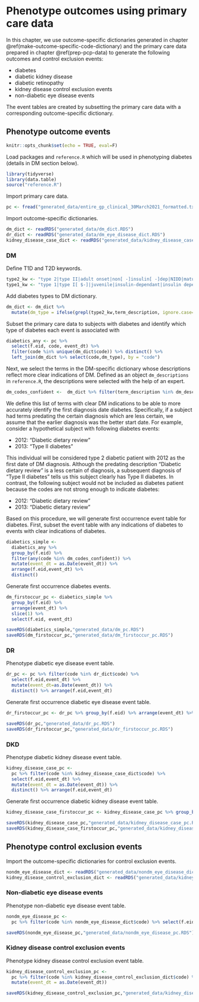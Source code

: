 # Phenotype outcomes using primary care data{#phenotype-outcomes-pcp}

In this chapter, we use outcome-specific dictionaries generated in chapter \@ref(make-outcome-specific-code-dictionary) and the primary care data prepared in chapter \@ref(prep-pcp-data) to generate the following outcomes and control exclusion events:

  - diabetes 
  - diabetic kidney disease
  - diabetic retinopathy
  - kidney disease control exclusion events
  - non-diabetic eye disease events

The event tables are created by subsetting the primary care data with a corresponding outcome-specific dictionary.

## Phenotype outcome events
  
```r
knitr::opts_chunk$set(echo = TRUE, eval=F)
```

Load packages and `reference.R` which will be used in phenotyping diabetes (details in DM section below).
```r
library(tidyverse)
library(data.table)
source("reference.R")
```

Import primary care data.
```r
pc <- fread("generated_data/entire_gp_clinical_30March2021_formatted.txt")
```

Import outcome-specific dictionaries.
```r
dm_dict <- readRDS("generated_data/dm_dict.RDS")
dr_dict <- readRDS("generated_data/dm_eye_disease_dict.RDS")
kidney_disease_case_dict <- readRDS("generated_data/kidney_disease_case_dict.RDS")
```

### DM

Define T1D and T2D keywords.
```r
type2_kw <- "type 2|type II|adult onset|non[ -]insulin[ -]dep|NIDD|maturity onset diabetes mellitus$"
type1_kw <- "type 1|type I[ $-]|juvenile|insulin-dependant|insulin dependent"
```

Add diabetes types to DM dictionary.
```r
dm_dict <- dm_dict %>%
  mutate(dm_type = ifelse(grepl(type2_kw,term_description, ignore.case=T), "Type2", ifelse(grepl(type1_kw, term_description, ignore.case=T), "Type1", "Uncertain")))
```

Subset the primary care data to subjects with diabetes and identify which type of diabetes each event is associated with
```r
diabetics_any <- pc %>%
  select(f.eid, code, event_dt) %>%
  filter(code %in% unique(dm_dict$code)) %>% distinct() %>%
  left_join(dm_dict %>% select(code,dm_type), by = "code")
```

Next, we select the terms in the DM-specific dictionary whose descriptions reflect more clear indications of DM. Defined as an object `dm_descriptions` in `reference.R`, the descriptions were selected with the help of an expert.
```r
dm_codes_confident <-  dm_dict %>% filter(term_description %in% dm_descriptions) %>% .$code %>% unique
```

We define this list of terms with clear DM indications to be able to more accurately identify the first diagnosis date diabetes. Specifically, if a subject had terms predating the certain diagnosis which are less certain, we assume that the earlier diagnosis was the better start date. For example, consider a hypothetical subject with following diabetes events:

- 2012: "Diabetic dietary review"
- 2013: "Type II diabetes"

This individual will be considered type 2 diabetic patient with 2012 as the first date of DM diagnosis. Although the predating description "Diabetic dietary review" is a less certain of diagnosis, a subsequent diagnosis of "Type II diabetes" tells us this subject clearly has Type II diabetes. In contrast, the following subject would not be included as diabetes patient because the codes are not strong enough to indicate diabetes:

- 2012: "Diabetic dietary review"
- 2013: "Diabetic dietary review"

Based on this procedure, we will generate first occurrence event table for diabetes. First, subset the event table with any indications of diabetes to events with clear indications of diabetes.
```r
diabetics_simple <- 
  diabetics_any %>% 
  group_by(f.eid) %>% 
  filter(any(code %in% dm_codes_confident)) %>%
  mutate(event_dt = as.Date(event_dt)) %>%
  arrange(f.eid,event_dt) %>%
  distinct()
```

Generate first occurrence diabetes events.
```r
dm_firstoccur_pc <- diabetics_simple %>%
  group_by(f.eid) %>% 
  arrange(event_dt) %>% 
  slice(1) %>%
  select(f.eid, event_dt)
```

```r
saveRDS(diabetics_simple,"generated_data/dm_pc.RDS")
saveRDS(dm_firstoccur_pc,"generated_data/dm_firstoccur_pc.RDS")
```

### DR

Phenotype diabetic eye disease event table.
```r
dr_pc <- pc %>% filter(code %in% dr_dict$code) %>% 
  select(f.eid,event_dt) %>% 
  mutate(event_dt=as.Date(event_dt)) %>% 
  distinct() %>% arrange(f.eid,event_dt)
```

Generate first occurrence diabetic eye disease event table.
```r
dr_firstoccur_pc <- dr_pc %>% group_by(f.eid) %>% arrange(event_dt) %>% slice(1)
```

```r
saveRDS(dr_pc,"generated_data/dr_pc.RDS")
saveRDS(dr_firstoccur_pc,"generated_data/dr_firstoccur_pc.RDS")
```

### DKD

Phenotype diabetic kidney disease event table.
```r
kidney_disease_case_pc <- 
  pc %>% filter(code %in% kidney_disease_case_dict$code) %>% 
  select(f.eid,event_dt) %>%
  mutate(event_dt = as.Date(event_dt)) %>%
  distinct() %>% arrange(f.eid,event_dt)
```

Generate first occurrence diabetic kidney disease event table.
```r
kidney_disease_case_firstoccur_pc <- kidney_disease_case_pc %>% group_by(f.eid) %>% arrange(event_dt) %>% slice(1)
```

```r
saveRDS(kidney_disease_case_pc,"generated_data/kidney_disease_case_pc.RDS")
saveRDS(kidney_disease_case_firstoccur_pc,"generated_data/kidney_disease_case_firstoccur_pc.RDS")
```

## Phenotype control exclusion events

Import the outcome-specific dictionaries for control exclusion events.
```r
nondm_eye_disease_dict <- readRDS("generated_data/nondm_eye_disease_dict.RDS")
kidney_disease_control_exclusion_dict <- readRDS("generated_data/kidney_disease_control_exclusion_dict.RDS")
```

### Non-diabetic eye disease events

Phenotype non-diabetic eye disease event table.
```r
nondm_eye_disease_pc <- 
  pc %>% filter(code %in% nondm_eye_disease_dict$code) %>% select(f.eid,event_dt) %>% mutate(event_dt=as.Date(event_dt))
```

```r
saveRDS(nondm_eye_disease_pc,"generated_data/nondm_eye_disease_pc.RDS")
```

### Kidney disease control exclusion events

Phenotype kidney disease control exclusion event table.
```r
kidney_disease_control_exclusion_pc <- 
  pc %>% filter(code %in% kidney_disease_control_exclusion_dict$code) %>%
  mutate(event_dt = as.Date(event_dt))
```

```r
saveRDS(kidney_disease_control_exclusion_pc,"generated_data/kidney_disease_control_exclusion_pc.RDS")
```





















